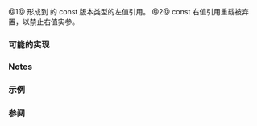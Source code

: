 {{cpp/title|as_const}}
{{cpp/utility/navbar}}
{{dcl begin}}
{{dcl header|utility}}
{{dcl|since=c++17|num=1|1=
template&lt; class T &gt;
constexpr std::add_const_t&lt;T&gt;&amp; as_const( T&amp; t ) noexcept;
}}
{{dcl|since=c++17|num=2|1=
template&lt; class T &gt;
void as_const( const T&amp;&amp; ) = delete;
}}
{{dcl end}}

@1@ 形成到 {{tt|t}} 的 const 版本类型的左值引用。
@2@ const 右值引用重载被弃置，以禁止右值实参。

===可能的实现===
{{eq fun
|1=
template&lt;class T&gt;
constexpr std::add_const_t&lt;T&gt;&amp; as_const(T&amp; t) noexcept
{
    return t;
}
}}

===Notes===
{{feature test macro|__cpp_lib_as_const|value=201510L|std=C++17|[[#Top|{{tt|std::as_const}}]]}}

===示例===
{{example
|code=
#include &lt;cassert&gt;
#include &lt;string&gt;
#include &lt;type_traits&gt;
#include &lt;utility&gt;

int main()
{
    std::string mutableString = "Hello World!";
    auto&amp;&amp; constRef = std::as_const(mutableString);

//  mutableString.clear(); // OK
//  constRef.clear(); // 错误：'constRef' 有 'const' 限定，但 'clear' 不标记为 const

    assert(&amp;constRef == &amp;mutableString);
    assert(&amp;std::as_const(mutableString) == &amp;mutableString);

    using ExprType = std::remove_reference_t&lt;decltype(std::as_const(mutableString))&gt;;

    static_assert(std::is_same_v&lt;std::remove_const_t&lt;ExprType&gt;, std::string&gt;,
                  "ExprType 应当为某种字符串。");
    static_assert(!std::is_same_v&lt;ExprType, std::string&gt;,
                  "ExprType 不能是可修改的字符串。");
}
}}

===参阅===
{{dsc begin}}
{{dsc inc|cpp/types/dsc is_const}}
{{dsc inc|cpp/types/dsc add_cv}}
{{dsc inc|cpp/types/dsc remove_cv}}
{{dsc inc|cpp/ranges/dsc as_const_view}}
{{dsc end}}

{{langlinks|de|en|es|fr|it|ja|pt|ru}}